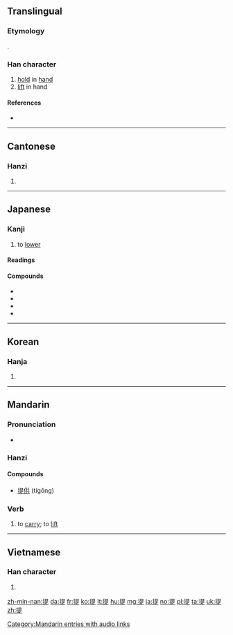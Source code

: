 ==Translingual==
{{stroke order|strokes=12}}
{{stroke order|type=animate}}
===Etymology===
{{Han compound|手|alt1=扌|t1=hand|是|ls=psc|c1=s|c2=p}}.

===Han character===
{{Han char|rn=64|rad=手|as=09|sn=12|four=56081|canj=QAMO|ids=⿰扌是}}

# [[hold]] in [[hand]]
# [[lift]] in hand

====References====
* {{Han ref|kx=0441.220|dkj=12344|dj=0792.170|hdz=31915.020|uh=63D0|ud=25552|bh=B4A3|bd=46243}}

----

==Cantonese==

===Hanzi===
{{yue-hanzi|jyut=[[dai2]], [[tai4]]|y=dai2, tai4}}

# {{defn|lang=yue|sort=手09}}

----

==Japanese==

===Kanji===
{{ja-kanji|grade=5|rs=手09}}

# to [[lower]]

====Readings====
{{ja-readings
|goon=[[だい]] (dai)
|kanon=[[てい]] (tei)
|kun=[[さげる]] ([[提げる]], sageru)
}}

====Compounds====
{{der-top|Compounds}}
* {{ja-r|提供|ていきょう}}
* {{ja-r|提出|ていしゅつ}}
* {{ja-r|前提|ぜんてい}}
* {{ja-r|提灯|ちょうちん}}
{{der-bottom}}

----

==Korean==

===Hanja===
{{ko-hanja|hangeul=[[제]], [[시]]|eumhun=끌다, 거느리다 |rv=je, si|mr=che, si|y=cey, si}}

# {{defn|lang=ko|sort=手09}}

----

==Mandarin==

===Pronunciation===
* {{audio|zh-tí.ogg|audio|lang=cmn}}

===Hanzi===
{{cmn-hanzi|pin=[[tí]] ([[ti2]])|wg=t'i<sup>2</sup>}}

====Compounds====
* [[提供]] (tígōng)
===Verb===
{{cmn-verb|ts|pin=tí|pint=ti2}}

#to [[carry]]; to [[lift]]

[[Category:Mandarin entries with audio links]]

----

==Vietnamese==

===Han character===
{{vi-hantu|[[đề]], [[đè]], [[dè]], [[rề]], [[chặn]], [[chẵn]], [[chề]], [[dề]], [[nhè]], [[re]], [[rè]]|rs=手09}}

# {{defn|lang=vi|sort=手09}}

[[zh-min-nan:提]]
[[da:提]]
[[fr:提]]
[[ko:提]]
[[lt:提]]
[[hu:提]]
[[mg:提]]
[[ja:提]]
[[no:提]]
[[pl:提]]
[[ta:提]]
[[uk:提]]
[[zh:提]]